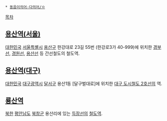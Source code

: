  * [[동음이의어·다의어/ㅇ]]

[[목차]]
== [[용산역(서울)]] ==
[[대한민국]] [[서울특별시]] [[용산구]] 한강대로 23길 55번 (한강로3가 40-999)에 위치한 [[경부선]], [[경원선]], [[용산선]] 등 간선철도의 철도역.

== [[용산역(대구)]] ==
[[대한민국]] [[대구광역시]] [[달서구]] 용산1동 [달구벌대로]에 위치한 [[대구 도시철도 2호선]]의 역.

== [[룡산역]] ==
[[북한]] [[평안남도]] [[북창군]] 용산리에 있는 [[득장선]]의 [[철도]]역.

